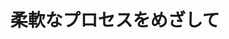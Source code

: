 ﻿---
title: "柔軟なプロセスをめざして"
category: "その他"
vol: 15
interviewee: "村木 正昭 "
url: ""
tags: []
pdf: "15-1.pdf"
career: ""
preface: ""
---
